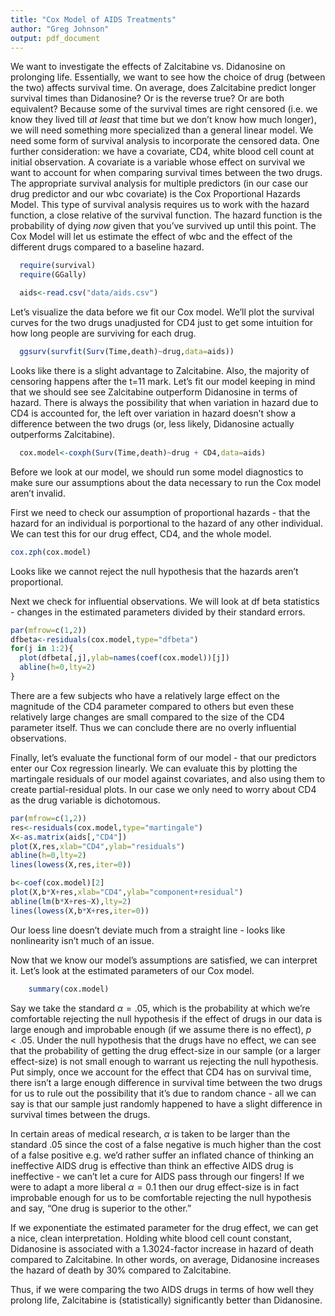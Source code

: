 ```yaml
---
title: "Cox Model of AIDS Treatments"
author: "Greg Johnson"
output: pdf_document
---
```


We want to investigate the effects of Zalcitabine vs. Didanosine on prolonging life. Essentially, we want to see how the choice of drug (between the two) affects survival time. On average, does Zalcitabine predict longer survival times than Didanosine? Or is the reverse true? Or are both equivalent? Because some of the survival times are right censored (i.e. we know they lived till *at least* that time but we don't know how much longer), we will need something more specialized than a general linear model. We need some form of survival analysis to incorporate the censored data. One further consideration: we have a covariate, CD4, white blood cell count at initial observation. A covariate is a variable whose effect on survival we want to account for when comparing survival times between the two drugs. The appropriate survival analysis for multiple predictors (in our case our drug predictor and our wbc covariate) is the Cox Proportional Hazards Model. This type of survival analysis requires us to work with the hazard function, a close relative of the survival function. The hazard function is the probability of dying *now* given that you've survived up until this point. The Cox Model will let us estimate the effect of wbc and the effect of the different drugs compared to a baseline hazard.

```r
  require(survival)
  require(GGally)
```
```r
  aids<-read.csv("data/aids.csv")
```  

Let's visualize the data before we fit our Cox model. We'll plot the survival curves for the two drugs unadjusted for CD4 just to get some intuition for how long people are surviving for each drug.

```r
  ggsurv(survfit(Surv(Time,death)~drug,data=aids))
```

Looks like there is a slight advantage to Zalcitabine. Also, the majority of censoring happens after the t=11 mark. Let's fit our model keeping in mind that we should see see Zalcitabine outperform Didanosine in terms of hazard. There is always the possibility that when variation in hazard due to CD4 is accounted for, the left over variation in hazard doesn't show a difference between the two drugs (or, less likely, Didanosine actually outperforms Zalcitabine).

```r
  cox.model<-coxph(Surv(Time,death)~drug + CD4,data=aids)
```

Before we look at our model, we should run some model diagnostics to make sure our assumptions about the data necessary to run the Cox model aren't invalid.

First we need to check our assumption of proportional hazards - that the hazard for an individual is porportional to the hazard of any other individual. We can test this for our drug effect, CD4, and the whole model.

```r
cox.zph(cox.model)
```
Looks like we cannot reject the null hypothesis that the hazards aren't proportional.

Next we check for influential observations. We will look at df beta statistics - changes in the estimated parameters divided by their standard errors.

```r
par(mfrow=c(1,2))
dfbeta<-residuals(cox.model,type="dfbeta")
for(j in 1:2){
  plot(dfbeta[,j],ylab=names(coef(cox.model))[j])
  abline(h=0,lty=2)
}
```

There are a few subjects who have a relatively large effect on the magnitude of the CD4 parameter compared to others but even these relatively large changes are small compared to the size of the CD4 parameter itself. Thus we can conclude there are no overly influential observations.

Finally, let's evaluate the functional form of our model - that our predictors enter our Cox regression linearly. We can evaluate this by plotting the martingale residuals of our model against covariates, and also using them to create partial-residual plots. In our case we only need to worry about CD4 as the drug variable is dichotomous.

```r
par(mfrow=c(1,2))
res<-residuals(cox.model,type="martingale")
X<-as.matrix(aids[,"CD4"])
plot(X,res,xlab="CD4",ylab="residuals")
abline(h=0,lty=2)
lines(lowess(X,res,iter=0))

b<-coef(cox.model)[2]
plot(X,b*X+res,xlab="CD4",ylab="component+residual")
abline(lm(b*X+res~X),lty=2)
lines(lowess(X,b*X+res,iter=0))
```

Our loess line doesn't deviate much from a straight line - looks like nonlinearity isn't much of an issue. 

Now that we know our model's assumptions are satisfied, we can interpret it. Let's look at the estimated parameters of our Cox model.

```r
    summary(cox.model)
```

Say we take the standard $\alpha = .05,$ which is the probability at which we're comfortable rejecting the null hypothesis if the effect of drugs in our data is large enough and improbable enough (if we assume there is no effect), $p<.05.$ Under the null hypothesis that the drugs have no effect, we can see that the probability of getting the drug effect-size in our sample (or a larger effect-size) is not small enough to warrant us rejecting the null hypothesis. Put simply, once we account for the effect that CD4 has on survival time, there isn't a large enough difference in survival time between the two drugs for us to rule out the possibility that it's due to random chance - all we can say is that our sample just randomly happened to have a slight difference in survival times between the drugs.

In certain areas of medical research, $\alpha$ is taken to be larger than the standard $.05$ since the cost of a false negative is much higher than the cost of a false positive e.g. we'd rather suffer an inflated chance of thinking an ineffective AIDS drug is effective than think an effective AIDS drug is ineffective - we can't let a cure for AIDS pass through our fingers! If we were to adapt a more liberal $\alpha = 0.1$ then our drug effect-size is in fact improbable enough for us to be comfortable rejecting the null hypothesis and say, "One drug is superior to the other."

If we exponentiate the estimated parameter for the drug effect, we can get a nice, clean interpretation. Holding white blood cell count constant, Didanosine is associated with a 1.3024-factor increase in hazard of death compared to Zalcitabine. In other words, on average, Didanosine increases the hazard of death by 30% compared to Zalcitabine.

Thus, if we were comparing the two AIDS drugs in terms of how well they prolong life, Zalcitabine is (statistically) significantly better than Didanosine.
